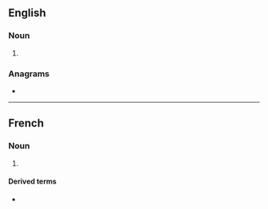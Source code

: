 ==English==

===Noun===
{{en-noun}}

# {{alternative form of|abime|lang=en}}

===Anagrams===
* {{anagrams|en|Mabey|beamy|embay|maybe}}

----

==French==

===Noun===
{{fr-noun|m}}

# {{lb|fr|archaic}} {{alternative form of|abime|lang=fr}}

====Derived terms====
* {{l|fr|en abyme}}